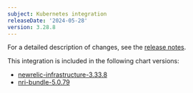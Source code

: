 ```yaml
---
subject: Kubernetes integration
releaseDate: '2024-05-28'
version: 3.28.8
---
```


For a detailed description of changes, see the [release notes](https://github.com/newrelic/nri-kubernetes/releases/tag/v3.28.8).

This integration is included in the following chart versions:

* [newrelic-infrastructure-3.33.8](https://github.com/newrelic/nri-kubernetes/releases/tag/newrelic-infrastructure-3.33.8)
* [nri-bundle-5.0.79](https://github.com/newrelic/helm-charts/releases/tag/nri-bundle-5.0.79)
